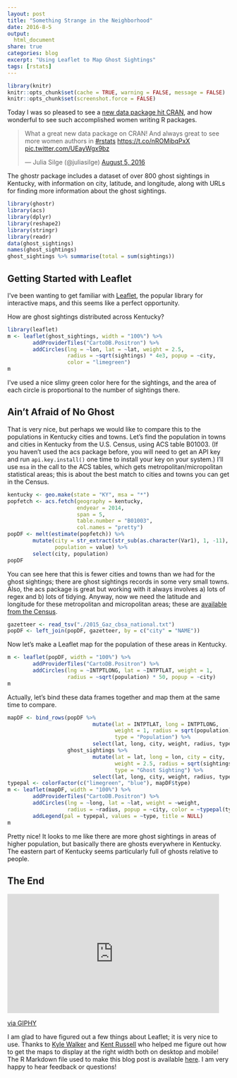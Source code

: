 ```yaml
---
layout: post
title: "Something Strange in the Neighborhood"
date: 2016-8-5
output:
  html_document
share: true
categories: blog
excerpt: "Using Leaflet to Map Ghost Sightings"
tags: [rstats]
---
```


```r
library(knitr)
knitr::opts_chunk$set(cache = TRUE, warning = FALSE, message = FALSE)
knitr::opts_chunk$set(screenshot.force = FALSE)
```

Today I was so pleased to see a [new data package hit CRAN](https://cran.r-project.org/web/packages/ghostr/), and how wonderful to see such accomplished women writing R packages.

<blockquote class="twitter-tweet" data-lang="en"><p lang="en" dir="ltr">What a great new data package on CRAN! And always great to see more women authors in <a href="https://twitter.com/hashtag/rstats?src=hash">#rstats</a> <a href="https://t.co/nROMibqPxX">https://t.co/nROMibqPxX</a> <a href="https://t.co/UEayWgx9bz">pic.twitter.com/UEayWgx9bz</a></p>&mdash; Julia Silge (@juliasilge) <a href="https://twitter.com/juliasilge/status/761551224646668289">August 5, 2016</a></blockquote>
<script async src="http://platform.twitter.com/widgets.js" charset="utf-8"></script>

The ghostr package includes a dataset of over 800 ghost sightings in Kentucky, with information on city, latitude, and longitude, along with URLs for finding more information about the ghost sightings.

```r
library(ghostr)
library(acs)
library(dplyr)
library(reshape2)
library(stringr)
library(readr)
data(ghost_sightings)
names(ghost_sightings)
ghost_sightings %>% summarise(total = sum(sightings))
```

## Getting Started with Leaflet

I've been wanting to get familiar with [Leaflet](https://rstudio.github.io/leaflet/), the popular library for interactive maps, and this seems like a perfect opportunity.

How are ghost sightings distributed across Kentucky?

```r
library(leaflet)
m <- leaflet(ghost_sightings, width = "100%") %>%
        addProviderTiles("CartoDB.Positron") %>%
        addCircles(lng = ~lon, lat = ~lat, weight = 2.5,
                   radius = ~sqrt(sightings) * 4e3, popup = ~city,
                   color = "limegreen")
m
```

I've used a nice slimy green color here for the sightings, and the area of each circle is proportional to the number of sightings there.

## Ain't Afraid of No Ghost

That is very nice, but perhaps we would like to compare this to the populations in Kentucky cities and towns. Let's find the population in towns and cities in Kentucky from the U.S. Census, using ACS table B01003. (If you haven't used the acs package before, you will need to get an API key and run `api.key.install()` one time to install your key on your system.) I'll use `msa` in the call to the ACS tables, which gets metropolitan/micropolitan statistical areas; this is about the best match to cities and towns you can get in the Census.

```r
kentucky <- geo.make(state = "KY", msa = "*")
popfetch <- acs.fetch(geography = kentucky, 
                      endyear = 2014,
                      span = 5, 
                      table.number = "B01003",
                      col.names = "pretty")
popDF <- melt(estimate(popfetch)) %>%
        mutate(city = str_extract(str_sub(as.character(Var1), 1, -11), ".+?(?= \\(part)|.+"),
               population = value) %>%
        select(city, population)
popDF
```

You can see here that this is fewer cities and towns than we had for the ghost sightings; there are ghost sightings records in some very small towns. Also, the acs package is great but working with it always involves a) lots of regex and b) lots of tidying. Anyway, now we need the latitude and longitude for these metropolitan and micropolitan areas; these are [available from the Census](https://www.census.gov/geo/maps-data/data/gazetteer2015.html). 

```r
gazetteer <- read_tsv("./2015_Gaz_cbsa_national.txt")
popDF <- left_join(popDF, gazetteer, by = c("city" = "NAME"))
```

Now let's make a Leaflet map for the population of these areas in Kentucky.

```r
m <- leaflet(popDF, width = "100%") %>%
        addProviderTiles("CartoDB.Positron") %>%
        addCircles(lng = ~INTPTLONG, lat = ~INTPTLAT, weight = 1,
                   radius = ~sqrt(population) * 50, popup = ~city)
m
```

Actually, let's bind these data frames together and map them at the same time to compare.

```r
mapDF <- bind_rows(popDF %>%
                           mutate(lat = INTPTLAT, long = INTPTLONG, 
                                  weight = 1, radius = sqrt(population) * 50, 
                                  type = "Population") %>%
                           select(lat, long, city, weight, radius, type),
                   ghost_sightings %>% 
                           mutate(lat = lat, long = lon, city = city, 
                                  weight = 2.5, radius = sqrt(sightings) * 4e3, 
                                  type = "Ghost Sighting") %>%
                           select(lat, long, city, weight, radius, type))
typepal <- colorFactor(c("limegreen", "blue"), mapDF$type)
m <- leaflet(mapDF, width = "100%") %>%
        addProviderTiles("CartoDB.Positron") %>%
        addCircles(lng = ~long, lat = ~lat, weight = ~weight,
                   radius = ~radius, popup = ~city, color = ~typepal(type)) %>%
        addLegend(pal = typepal, values = ~type, title = NULL)
m
```

Pretty nice! It looks to me like there are more ghost sightings in areas of higher population, but basically there are ghosts everywhere in Kentucky. The eastern part of Kentucky seems particularly full of ghosts relative to people.

## The End

<iframe src="http://giphy.com/embed/3o7qE5BD09LwNj4qSk" width="480" height="270" frameBorder="0" class="giphy-embed" allowFullScreen></iframe><p><a href="http://giphy.com/gifs/kristen-wiig-melissa-mccarthy-we-dont-want-mass-hysteria-3o7qE5BD09LwNj4qSk">via GIPHY</a></p>

I am glad to have figured out a few things about Leaflet; it is very nice to use. Thanks to [Kyle Walker](http://personal.tcu.edu/kylewalker/) and [Kent Russell](https://twitter.com/timelyportfolio) who helped me figure out how to get the maps to display at the right width both on desktop and mobile! The R Markdown file used to make this blog post is available [here](https://github.com/juliasilge/juliasilge.github.io/blob/master/_R/2016-08-05-Something-Strange.Rmd). I am very happy to hear feedback or questions!


